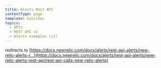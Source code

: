 ```yaml
---
title: Alerts Rest API
contentType: page
template: basicDoc
topics:
  - APIs
  - REST API v2
  - Alerts examples (v2)
---
```


redirects to [https://docs.newrelic.com/docs/alerts/rest-api-alerts/new-relic-alerts-r...](https://docs.newrelic.com/docs/alerts/rest-api-alerts/new-relic-alerts-rest-api/rest-api-calls-new-relic-alerts)

